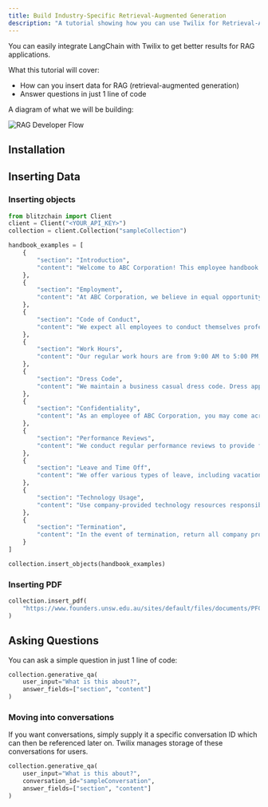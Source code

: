 ```yaml
---
title: Build Industry-Specific Retrieval-Augmented Generation
description: "A tutorial showing how you can use Twilix for Retrieval-Augmented Generation"
---
```


You can easily integrate LangChain with Twilix to get better results for RAG applications.

What this tutorial will cover:

- How can you insert data for RAG (retrieval-augmented generation)
- Answer questions in just 1 line of code

A diagram of what we will be building:

![RAG Developer Flow](/images/rag-flow.png)

## Installation

<Snippet file="installation.mdx" />

<Snippet file="installation-python.mdx" />

## Inserting Data 

### Inserting objects

```python
from blitzchain import Client
client = Client("<YOUR_API_KEY>")
collection = client.Collection("sampleCollection")

handbook_examples = [
    {
        "section": "Introduction",
        "content": "Welcome to ABC Corporation! This employee handbook provides you with important information about our company policies and procedures."
    },
    {
        "section": "Employment",
        "content": "At ABC Corporation, we believe in equal opportunity employment. We hire based on qualifications, skills, and experience, without discrimination on the basis of race, gender, religion, or any other protected status."
    },
    {
        "section": "Code of Conduct",
        "content": "We expect all employees to conduct themselves professionally and ethically at all times. Treat colleagues, customers, and partners with respect and courtesy."
    },
    {
        "section": "Work Hours",
        "content": "Our regular work hours are from 9:00 AM to 5:00 PM, Monday to Friday. Be punctual and adhere to your assigned schedule. Notify your supervisor in advance for any planned time off."
    },
    {
        "section": "Dress Code",
        "content": "We maintain a business casual dress code. Dress appropriately for your role, maintaining a clean and professional appearance."
    },
    {
        "section": "Confidentiality",
        "content": "As an employee of ABC Corporation, you may come across confidential information. Safeguard and maintain the confidentiality of such information, both during and after your employment."
    },
    {
        "section": "Performance Reviews",
        "content": "We conduct regular performance reviews to provide feedback and evaluate your work. This process helps identify areas of improvement and recognize outstanding performance."
    },
    {
        "section": "Leave and Time Off",
        "content": "We offer various types of leave, including vacation, sick leave, and parental leave. Familiarize yourself with the procedures and guidelines outlined in our leave policy."
    },
    {
        "section": "Technology Usage",
        "content": "Use company-provided technology resources responsibly and solely for work-related purposes. Follow our IT policies and guidelines to ensure the security and integrity of our systems."
    },
    {
        "section": "Termination",
        "content": "In the event of termination, return all company property and ensure a smooth transition of responsibilities. Follow the procedures outlined in our termination policy."
    }
]

collection.insert_objects(handbook_examples)

```

### Inserting PDF

```python
collection.insert_pdf(
    "https://www.founders.unsw.edu.au/sites/default/files/documents/PFC%20terms%20and%20conditions_updated_2022.pdf"
)
```

## Asking Questions

You can ask a simple question in just 1 line of code:

```python
collection.generative_qa(
    user_input="What is this about?",
    answer_fields=["section", "content"]
)
```

### Moving into conversations

If you want conversations, simply supply it a specific 
conversation ID which can then be referenced later on.
Twilix manages storage of these conversations for users.

```python
collection.generative_qa(
    user_input="What is this about?",
    conversation_id="sampleConversation",
    answer_fields=["section", "content"]
)
```
